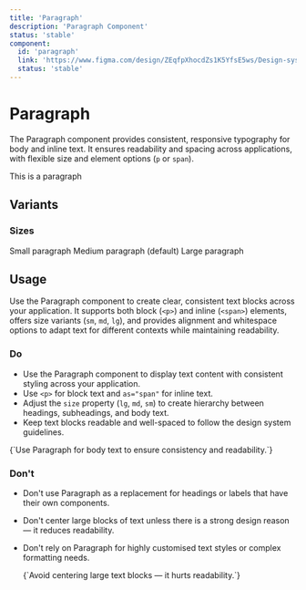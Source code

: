 ```yaml
---
title: 'Paragraph'
description: 'Paragraph Component'
status: 'stable'
component:
  id: 'paragraph'
  link: 'https://www.figma.com/design/ZEqfpXhocdZs1K5YfsE5ws/Design-system?node-id=32-923&t=Re0xIRAmWNDNItHY-4'
  status: 'stable'
---
```


# Paragraph

The Paragraph component provides consistent, responsive typography for body and inline text. It ensures readability and spacing across applications, with flexible size and element options (`p` or `span`).

<Section current="design">

<ComponentPreview>
  <Paragraph>This is a paragraph</Paragraph>
</ComponentPreview>
<FigmaPreviewButton href="https://www.figma.com/design/ZEqfpXhocdZs1K5YfsE5ws/Design-system?node-id=32-923&t=Re0xIRAmWNDNItHY-4" />

## Variants

### Sizes

<ComponentContainer>
  <Paragraph size="sm">Small paragraph</Paragraph>
</ComponentContainer>

<ComponentContainer>
  <Paragraph size="md">Medium paragraph (default)</Paragraph>
</ComponentContainer>

<ComponentContainer>
  <Paragraph size="lg">Large paragraph</Paragraph>
</ComponentContainer>

## Usage

Use the Paragraph component to create clear, consistent text blocks across your application. It supports both block (`<p>`) and inline (`<span>`) elements, offers size variants (`sm`, `md`, `lg`), and provides alignment and whitespace options to adapt text for different contexts while maintaining readability.

### Do

- Use the Paragraph component to display text content with consistent styling across your application.
- Use `<p>` for block text and `as="span"` for inline text.
- Adjust the `size` property (`lg`, `md`, `sm`) to create hierarchy between headings, subheadings, and body text.
- Keep text blocks readable and well-spaced to follow the design system guidelines.

<ComponentContainer>
  <Paragraph size="md" align="start">
    {`Use Paragraph for body text to ensure consistency and readability.`}
  </Paragraph>
</ComponentContainer>

### Don't

- Don't use Paragraph as a replacement for headings or labels that have their own components.
- Don't center large blocks of text unless there is a strong design reason — it reduces readability.
- Don't rely on Paragraph for highly customised text styles or complex formatting needs.

  <ComponentContainer>
    <Paragraph size="lg" align="center">
      {`Avoid centering large text blocks — it hurts readability.`}
    </Paragraph>
  </ComponentContainer>

</Section>
